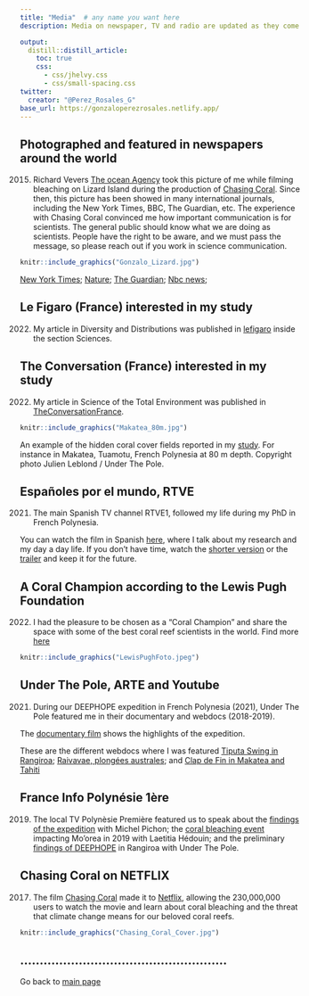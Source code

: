 ```yaml
---
title: "Media"  # any name you want here
description: Media on newspaper, TV and radio are updated as they come out. This text is still in preparation so expect bugs. 

output:
  distill::distill_article:
    toc: true
    css:
      - css/jhelvy.css
      - css/small-spacing.css
twitter:
  creator: "@Perez_Rosales_G"
base_url: https://gonzaloperezrosales.netlify.app/
---
```



## Photographed and featured in newspapers around the world 


(2015) Richard Vevers [The ocean Agency](https://www.theoceanagency.org/) took this picture of me while filming bleaching on Lizard Island during the production of [Chasing Coral](https://www.chasingcoral.com/). Since then, this picture has been showed in many international journals, including the New York Times, BBC, The Guardian, etc. The experience with Chasing Coral convinced me how important communication is for scientists. The general public should know what we are doing as scientists. People have the right to be aware, and we must pass the message, so please reach out if you work in science communication. 

```r
knitr::include_graphics("Gonzalo_Lizard.jpg")
```

[New York Times](https://www.nytimes.com/2017/03/16/insider/a-sea-change-for-climate-coverage.html);                  [Nature](https://www.nature.com/articles/d41586-018-04660-w);         [The Guardian](https://www.theguardian.com/environment/gallery/2016/jun/07/coral-graveyard-the-aftermath-of-bleaching-on-the-great-barrier-reef-in-pictures);        [Nbc news](https://www.nbcnews.com/news/world/scope-great-barrier-reef-s-massive-coral-bleaching-alarms-scientists-n867521);



## Le Figaro (France) interested in my study

(2022) My article in Diversity and Distributions was published in  [lefigaro](https://www.lefigaro.fr/sciences/la-surprenante-diversite-des-coraux-profonds-20220601?fbclid=IwAR1JC15ABbLG_5uXIP_bifHN35oAobOPEK1x-8xL8PYtgQfR8zSjtfImlOw) inside the section Sciences. 


## The Conversation (France) interested in my study

(2022) My article in Science of the Total Environment was published in  [TheConversationFrance](https://theconversation.com/plongee-au-coeur-des-coraux-crepusculaires-191466).

```r
knitr::include_graphics("Makatea_80m.jpg")
```
An example of the hidden coral cover fields reported in my [study](https://www.sciencedirect.com/science/article/pii/S0048969722041468). For instance in Makatea, Tuamotu, French Polynesia at 80 m depth. Copyright photo Julien Leblond / Under The Pole.


## Españoles por el mundo, RTVE 

(2021) The main Spanish TV channel RTVE1, followed my life during my PhD in French Polynesia. 

You can watch the film in Spanish [here](https://www.rtve.es/play/videos/espanoles-en-el-mundo/islas-de-tahiti/6103712/), where I talk about my research and my day a day life. If you don't have time, watch the [shorter version](https://www.youtube.com/watch?v=MLif2JUu_bk&t=12s&ab_channel=Espa%C3%B1olesenelmundo) or the  [trailer](https://www.youtube.com/watch?v=D3leBCDYbWg&ab_channel=Espa%C3%B1olesenelmundo) and keep it for the future. 


## A Coral Champion according to the Lewis Pugh Foundation

(2022) I had the pleasure to be chosen as a "Coral Champion" and share the space with some of the best coral reef scientists in the world. Find more [here](https://lewispughfoundation.org/coral-champions)

```r
knitr::include_graphics("LewisPughFoto.jpeg")
```



## Under The Pole, ARTE and Youtube 

(2021) During our DEEPHOPE expedition in French Polynesia (2021), Under The Pole featured me in their documentary and webdocs (2018-2019). 


The [documentary film](https://www.imdb.com/title/tt19046556/) shows the highlights of the expedition. 

These are the different webdocs where I was featured [Tiputa Swing in Rangiroa](https://www.youtube.com/watch?v=gZG2pMdSoEk); [Raivavae, plongées australes](https://www.youtube.com/watch?v=61jSHDshLjw); and [Clap de Fin in Makatea and Tahiti](https://www.youtube.com/watch?v=maVq1HOQtTo)


## France Info Polynésie 1ère

(2019) The local TV Polynèsie Première featured us to speak about the [findings of the expedition](https://www.facebook.com/watch/?mibextid=zDhOQc&v=2138255896294093) with Michel Pichon; the [coral bleaching event](https://la1ere.francetvinfo.fr/polynesie/tahiti/environnement-coraux-suffoquent-698630.html) impacting Mo'orea in 2019 with Laetitia Hédouin; and the preliminary [findings of DEEPHOPE](https://la1ere.francetvinfo.fr/polynesie/tuamotu/rangiroa/under-the-pole-explore-fonds-marins-rangiroa-661717.html) in Rangiroa with Under The Pole. 



## Chasing Coral on NETFLIX

(2017) The film [Chasing Coral](https://www.chasingcoral.com/) made it to [Netflix](https://www.netflix.com/us-es/title/80168188), allowing the 230,000,000 users to watch the movie and learn about coral bleaching and the threat that climate change means for our beloved coral reefs.


```r
knitr::include_graphics("Chasing_Coral_Cover.jpg")
```



## .....................................................

Go back to [main page](https://gonzaloperezrosales.netlify.app/)


